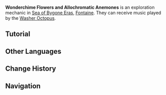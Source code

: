 {{Terminology Infobox
|image        = Wonderchime Flowers and Allochromatic Anemones.png
|type         = Exploration
|area         = Sea of Bygone Eras
|region       = Fontaine
}}
'''Wonderchime Flowers and Allochromatic Anemones''' is an exploration mechanic in [[Sea of Bygone Eras]], [[Fontaine]]. They can receive music played by the [[Washer Octopus]].

==Tutorial==
{{Tutorial|Wonderchime Flowers and Allochromatic Anemones}}
<!--
==Gallery==
<gallery>

</gallery>
-->
==Other Languages==
{{Other Languages
|en       = Wonderchime Flowers and Allochromatic Anemones
|zhs      = 妙音花与异彩海葵
|zhs_rm   = 
|zht      = 妙音花與異彩海葵
|zht_rm   = 
|zh_tl    = 
|ja       = メロディーフラワーと異彩イソギンチャク
|ja_rm    = 
|ja_tl    = 
|ko       = 묘음꽃과 찬란한 말미잘
|ko_rm    = 
|ko_tl    = 
|es       = Flores musicales y Anémonas Cromáticas
|es_tl    = Musical Flowers and Chromatic Anemones
|fr       = Fleurs pulchrisonores et anémones allochromatiques
|fr_tl    = {{w|pulchritude|Pulchri}}sound Flowers and Allochromatic Anemones
|ru       = Сладкозвучные цветы и аллохроматические анемоны
|ru_tl    = Mellifluous Flowers and Allochromatic Anemones
|th       = ดอกพ้องดนตรีและดอกไม้ทะเลสีพลอย
|th_rm    = 
|th_tl    = 
|vi       = Hoa Diệu Âm Và Hải Quỳ Dị Sắc
|vi_tl    = 
|de       = Wunderklangblume und xenochromatische Seeanemone
|de_tl    = Wondersound Flower and Xenochromatic Sea Anemone
|id       = Wonderchime Flower dan Allochromatic Anemone
|id_tl    = 
|pt       = Flores Sino Maravilha e Anêmonas do Mar Coloridas
|pt_tl    = 
|tr       = Mucizevi Çan Çiçekleri ve Renkli Denizşakayıkları
|tr_tl    = 
|it       = Flormelodici e Anemoni allocromatici
|it_tl    = 
}}

==Change History==
{{Change History|4.6}}

==Navigation==
{{Exploration Navbox|Fontaine}}